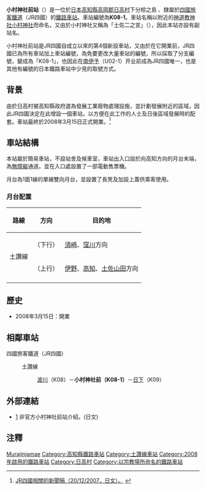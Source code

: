 {{noteTA
|T=zh-tw:小村神社前車站; zh-cn:小村神社前站; zh-hk:小村神社前站;
|1=zh-tw:小村神社前車站; zh-cn:小村神社前站; zh-hk:小村神社前站;
}}
{{日本車站資訊
|公司色     = #1cadca
|文字色     =
|站名       = 小村神社前站
|圖片       = Omurajinjamae stn.jpg
|pxl        =
|圖片說明   = 開站時的小村神社前站樣貌（2008年）
|日文原名   = 小村神社前
|平假名     = おむらじんじゃまえ
|羅馬拼音   = Omurajinjamae
|副站名     = 土佐二の宮
|前一站     = K08 [[波川站|波川]]
|後一站     = [[日下站|日下]] K09
|前一站距離 = 2.1
|後一站距離 = 2.1
|電報略號   = オム
|車站編號   = {{車站編號c|#e25885|K08-1}}
|所屬公司   = [[四國旅客鐵道|四國旅客鐵道]]（JR四國）
|所屬路線   = {{Color|#e25885|■}}[[土讚線|土讚線]]
|距離       = 141.6
|起站       = [[多度津站|多度津]]
|所在地     = [[高知縣|高知縣]][[高岡郡|高岡郡]][[日高村|日高村]]下分椋之島 
|車站構造   = 地面車站
|月台配置   = 1面1線
|啟用年月日 = 2008年3月15日
|廢止年月日 =
|上下車人次 = 
|統計年度   = 
|備註       = 無人站
}}

'''小村神社前站'''（{{jpn|j=小村神社前駅|hg=おむらじんじゃまええき|rm=Omura-jinja-mae eki|f=y}}）是一位於[[日本|日本]][[高知縣|高知縣]][[高岡郡|高岡郡]][[日高村|日高村]]下分椋之島 、隸屬於[[四國旅客鐵道|四國旅客鐵道]]（JR四國）的[[鐵路車站|鐵路車站]]。車站編號為'''K08-1'''。車站名稱以附近的[[神道教|神道教]][[神社|神社]][[小村神社|小村神社]]而命名，又由於小村神社又稱為「土佐二之宮」（{{lang-ja|土佐二の宮}}），因此本站亦設有副站名。

小村神社前站是JR四國自成立以來的第4個新設車站，又由於在它開業前，JR四國已為所有車站加上車站編號，為免要更改大量車站的編號，所以採取了分支編號，變成為「K08-1」，也因此在[[南伊予站|南伊予]]（U02-1）开业前成為JR四國唯一，也是其他有編號的日本鐵路車站中少見的取號方式。

==背景==
由於日高村被高知縣政府選為發展工業廢物處理設施，並計劃發展附近的區域，因此JR四國決定在此增設一個車站，以方便在此工作的人士及日後區域發展時的配套。車站最終於2008年3月15日正式開業。<ref>[http://www.jr-shikoku.co.jp/03_news/press/07-12-20/03.htm JR四國相關的新聞稿（20/12/2007，日文）。] {{webarchive|url=https://web.archive.org/web/20071223144803/http://www.jr-shikoku.co.jp/03_news/press/07-12-20/03.htm |date=2007-12-23 }}</ref>

==車站結構==
本站屬於簡易車站，不設站舍及候車室，車站出入口設於向高知方向的月台末端，為[[無障礙|無障礙]]通道。並在入口處設置了一部電動售票機。

月台為1面1線的單線雙向月台，並設置了長凳及加設上蓋供乘客使用。
===月台配置===
{| class="wikitable"
!路線!!方向!!目的地
|-
!rowspan="2"|{{Color|#e25885|■}}土讚線
!（下行）
|[[須崎站|須崎]]、[[窪川站|窪川]]方向
|-
!（上行）
|[[伊野站_(JR四國)|伊野]]、[[高知站|高知]]、[[土佐山田站|土佐山田]]方向
|-
|}

==歷史==
*2008年3月15日：開業

== 相鄰車站 ==
;四國旅客鐵道（JR四國）
:{{Color|#e25885|■}}土讚線
::[[波川站|波川]]（K08）－'''小村神社前（K08-1）'''－[[日下站|日下]]（K09）

==外部連結==
* [https://web.archive.org/web/20120312235408/http://www.shikoku.org.uk/JR/LINE/dosan/ST-omurajinja.htm] 非官方小村神社前站介紹。(日文)

==注釋==
{{reflist}}

{{土讚線2}}

{{DEFAULTSORT:Omurajinjamae}}
[[Category:日本鐵路車站_O|Murajinjamae]]
[[Category:高知縣鐵路車站|Category:高知縣鐵路車站]]
[[Category:土讚線車站|Category:土讚線車站]]
[[Category:2008年啟用的鐵路車站|Category:2008年啟用的鐵路車站]]
[[Category:日高村|Category:日高村]]
[[Category:以宗教場所命名的鐵路車站|Category:以宗教場所命名的鐵路車站]]